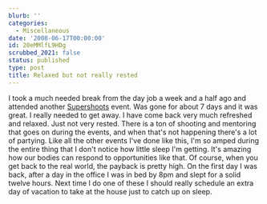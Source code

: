 ```yaml
---
blurb: ''
categories:
  - Miscellaneous
date: '2008-06-17T00:00:00'
id: 20eMMlfL9HDg
scrubbed_2021: false
status: published
type: post
title: Relaxed but not really rested
---
```


I took a much needed break from the day job a week and a half ago
and attended another [Supershoots](http://www.supershoots.com/)
event. Was gone for about 7 days and it was great. I really needed
to get away. I have come back very much refreshed and relaxed. Just
not very rested. There is a ton of shooting and mentoring that goes
on during the events, and when that's not happening there's a lot
of partying. Like all the other events I've done like this, I'm so
amped during the entire thing that I don't notice how little sleep
I'm getting. It's amazing how our bodies can respond to
opportunities like that. Of course, when you get back to the real
world, the payback is pretty high. On the first day I was back,
after a day in the office I was in bed by 8pm and slept for a solid
twelve hours. Next time I do one of these I should really schedule
an extra day of vacation to take at the house just to catch up on
sleep.
